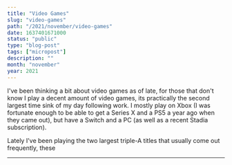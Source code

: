 ```yaml
---
title: "Video Games"
slug: "video-games"
path: "/2021/november/video-games"
date: 1637401671000
status: "public"
type: "blog-post"
tags: ["micropost"]
description: ""
month: "november"
year: 2021
---
```




I've been thinking a bit about video games as of late, for those that don't know
I play a decent amount of video games, its practically the second largest time
sink of my day following work. I mostly play on Xbox (I was fortunate enough to
be able to get a Series X and a PS5 a year ago when they came out), but have a
Switch and a PC (as well as a recent Stadia subscription).

Lately I've been playing the two largest triple-A titles that usually come out
frequently, these

<Spacer />

---

<Spacer />

